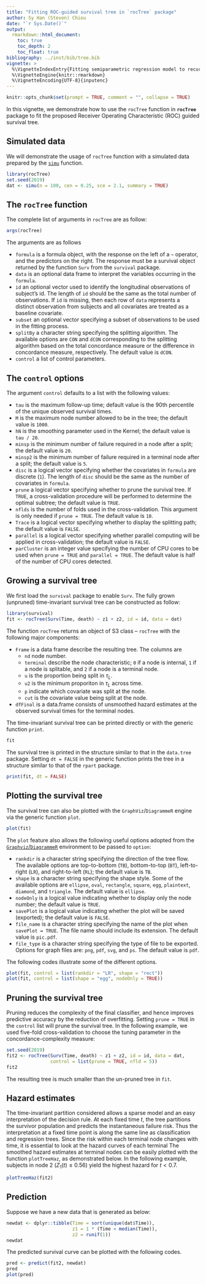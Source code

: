 ```yaml
---
title: "Fitting ROC-guided survival tree in `rocTree` package"
author: Sy Han (Steven) Chiou
date: "`r Sys.Date()`"
output:
  rmarkdown::html_document:
    toc: true
    toc_depth: 2
    toc_float: true
bibliography: ../inst/bib/tree.bib
vignette: >
  %\VignetteIndexEntry{Fitting semiparametric regression model to recurrent event data}
  %\VignetteEngine{knitr::rmarkdown}
  %\VignetteEncoding{UTF-8}{inputenc}
---
```


```r
knitr::opts_chunk$set(prompt = TRUE, comment = "", collapse = TRUE)
```	

In this vignette, we demonstrate how to use the `rocTree` function in __`rocTree`__ package
to fit the proposed Receiver Operating Characteristic (ROC) guided survival tree.

## Simulated data

We will demonstrate the usage of `rocTree` function with a simulated data prepared by the [`simu`](https://www.sychiou.com/rocTree/articles/rocTree-sim.html) function.
```R
library(rocTree)
set.seed(2019)
dat <- simu(n = 100, cen = 0.25, sce = 2.1, summary = TRUE)
```

## The `rocTree` function 

The complete list of arguments in `rocTree` are as follow:
```R
args(rocTree)
```

The arguments are as follows

* `formula` is a formula object, with the response on the left of a `~` operator, and the predictors on the right. The response must be a survival object returned by the function `Surv` from the `survival` package. 
* `data` is an optional data frame to interpret the variables occurring in the `formula`.
* `id` an optional vector used to identify the longitudinal observations of subject's id. The length of `id` should be the same as the total number of observations. If `id` is missing, then each row of `data` represents a distinct observation from subjects and all covariates are treated as a baseline covariate. 
* `subset` an optional vector specifying a subset of observations to be used in the fitting process.
* `splitBy` a character string specifying the splitting algorithm. The available options are `CON` and `dCON` corresponding to the splitting algorithm based on the total concordance measure or the difference in concordance measure, respectively. The default value is `dCON`.
* `control` a list of control parameters. 

## The `control` options

The argument `control` defaults to a list with the following values:

* `tau` is the maximum follow-up time; default value is the 90th percentile of the unique observed survival times. 
* `M` is the maximum node number allowed to be in the tree; the default value is `1000`.
* `hN` is the smoothing parameter used in the Kernel; the default value is `tau / 20`.
* `minsp` is the minimum number of failure required in a node after a split; the default value is `20`. 
* `minsp2` is the minimum number of failure required in a terminal node after a split; the default value is `5`.
* `disc` is a logical vector specifying whether the covariates in `formula` are discrete (`1`). The length of `disc` should be the same as the number of covariates in `formula`.
* `prune` a logical vector specifying whether to prune the survival tree. If `TRUE`, a cross-validation procedure will be performed to determine the optimal subtree; the default value is `TRUE`.
* `nflds` is the number of folds used in the cross-validation. This argument is only needed if `prune = TRUE`. The default value is `10`.
* `Trace` is a logical vector specifying whether to display the splitting path; the default value is `FALSE`.
* `parallel` is a logical vector specifying whether parallel computing will be applied in cross-validation; the default value is `FALSE`. 
* `parCluster` is an integer value specifying the number of CPU cores to be used when `prune = TRUE` and `parallel = TRUE`. The default value is half of the number of CPU cores detected. 

## Growing a survival tree

We first load the `survival` package to enable `Surv`.
The fully grown (unpruned) time-invariant survival tree can be constructed as follow:
```R
library(survival)
fit <- rocTree(Surv(Time, death) ~ z1 + z2, id = id, data = dat)
```
The function `rocTree` returns an object of S3 class -- `rocTree` with the following major components:

* `Frame` is a data frame describe the resulting tree. The columns are 
  * `nd` node number.
  * `terminal` describe the node characteristic; `0` if a node is internal, `1` if a node is splitable, and `2` if a node is a terminal node.
  * `u` is the proportion being split in $\tau_L$.
  * `u2` is the minimum proporiton in $\tau_L$ across time.
  * `p` indicate which covariate was split at the node. 
  * `cut` is the covariate value being split at the node.
* `dfFinal` is a data.frame consists of unsmoothed hazard estimates at the observed survival times for the terminal nodes.

The time-invariant survival tree can be printed directly or with the generic function `print`.
```r
fit
```
The survival tree is printed in the structure similar to that in the `data.tree` package. Setting `dt = FALSE` in the generic function prints the tree in a structure similar to that of the `rpart` package.
```r
print(fit, dt = FALSE)
```

## Plotting the survival tree

The survival tree can also be plotted with the `GraphViz`/`DiagrammeR` engine via the generic function `plot`.
```r
plot(fit)
```
The `plot` feature also allows the following useful options adopted from the [`Graphviz`/`DiagrammeR`](http://rich-iannone.github.io/DiagrammeR/graphviz_and_mermaid.html) environment to be passed to `option`:

* `rankdir` is a character string specifying the direction of the tree flow. The available options are top-to-bottom (`TB`), bottom-to-top (`BT`), left-to-right (`LR`), and right-to-left (`RL`); the default value is `TB`.
* `shape` is a character string specifying the shape style. Some of the available options are `ellipse`, `oval`, `rectangle`, `square`, `egg`, `plaintext`, `diamond`, and `triangle`. The default value is `ellipse`.
* `nodeOnly` is a logical value indicating whether to display only the node number; the default value is `TRUE`.
* `savePlot` is a logical value indicating whether the plot will be saved (exported); the default value is `FALSE`.
* `file_name` is a character string specifying the name of the plot when `savePlot = TRUE`. The file name should include its extension. The default value is `pic.pdf`.
* `file_type` is a character string specifying the type of file to be exported. Options for graph files are: `png`, `pdf`, `svg`, and `ps`. The default value is `pdf`.  

The following codes illustrate some of the different options.
```r
plot(fit, control = list(rankdir = "LR", shape = "rect"))
plot(fit, control = list(shape = "egg", nodeOnly = TRUE))
```

## Pruning the survival tree

Pruning reduces the complexity of the final classifier, and hence improves predictive accuracy by the reduction of overfitting.
Setting `prune = TRUE` in the `control` list will prune the survival tree. In the following example, we used five-fold cross-validation 
to choose the tuning parameter in the concordance-complexity measure:
```R
set.seed(2019)
fit2 <- rocTree(Surv(Time, death) ~ z1 + z2, id = id, data = dat, 
                control = list(prune = TRUE, nfld = 5))
fit2
```
The resulting tree is much smaller than the un-pruned tree in `fit`. 

## Hazard estimates

The time-invariant partition considered allows a sparse model and an easy interpretation
of the decision rule. At each fixed time $t$, the tree partitions the survivor population and predicts the instantaneous failure risk.
Thus the interpretation at a fixed time point is along the same line as classification and regression trees. 
Since the risk within each terminal node changes with time, it is essential to look at the hazard curves of each terminal
The smoothed hazard estimates at terminal nodes can be easily plotted with the function `plotTreeHaz`, as demonstrated below.
In the following example, subjects in node 2 ($Z_1(t) \le 0.56$) yield the highest hazard for $t < 0.7$.
```R
plotTreeHaz(fit2)
```

## Prediction

Suppose we have a new data that is generated as below:
```R
newdat <- dplyr::tibble(Time = sort(unique(dat$Time)), 
                        z1 = 1 * (Time < median(Time)), 
                        z2 = runif(1))
newdat
```
The predicted survival curve can be plotted with the following codes.
```R
pred <- predict(fit2, newdat)
pred
plot(pred)
```
